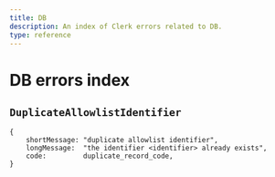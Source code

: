 ```yaml
---
title: DB
description: An index of Clerk errors related to DB.
type: reference
---
```


# DB errors index

## `DuplicateAllowlistIdentifier`

```json{
{
    shortMessage: "duplicate allowlist identifier",
    longMessage:  "the identifier <identifier> already exists",
    code:         duplicate_record_code,
}
```